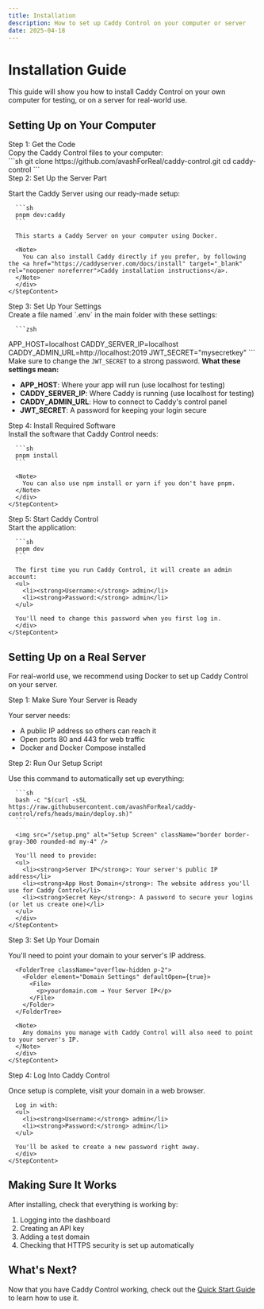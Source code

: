 ```yaml
---
title: Installation
description: How to set up Caddy Control on your computer or server
date: 2025-04-18
---
```


# Installation Guide

This guide will show you how to install Caddy Control on your own computer for testing, or on a server for real-world use.

## Setting Up on Your Computer

<Steps>
  <Step>
    <StepTitle>Step 1: Get the Code</StepTitle>
    <StepContent>
    <div>
      <div>
        Copy the Caddy Control files to your computer:
      </div>
      ```sh
      git clone https://github.com/avashForReal/caddy-control.git
      cd caddy-control
      ```
      </div>
    </StepContent>
  </Step>
  
  <Step>
    <StepTitle>Step 2: Set Up the Server Part</StepTitle>
    <StepContent>
    <div>
      <p>Start the Caddy Server using our ready-made setup:</p>
      
      ```sh
      pnpm dev:caddy
      ```
      
      This starts a Caddy Server on your computer using Docker.
      
      <Note>
        You can also install Caddy directly if you prefer, by following the <a href="https://caddyserver.com/docs/install" target="_blank" rel="noopener noreferrer">Caddy installation instructions</a>.
      </Note>
      </div>
    </StepContent>
  </Step>
  
  <Step>
    <StepTitle>Step 3: Set Up Your Settings</StepTitle>
    <StepContent>
    <div>
      Create a file named `.env` in the main folder with these settings:
      
      ```zsh
APP_HOST=localhost
CADDY_SERVER_IP=localhost
CADDY_ADMIN_URL=http://localhost:2019
JWT_SECRET="mysecretkey"
      ```
      <Note>
        Make sure to change the `JWT_SECRET` to a strong password.
      <strong>What these settings mean:</strong>
      <ul>
        <li><strong>APP_HOST</strong>: Where your app will run (use localhost for testing)</li>
        <li><strong>CADDY_SERVER_IP</strong>: Where Caddy is running (use localhost for testing)</li>
        <li><strong>CADDY_ADMIN_URL</strong>: How to connect to Caddy's control panel</li>
        <li><strong>JWT_SECRET</strong>: A password for keeping your login secure</li>
      </ul>
      </Note>
      </div>
    </StepContent>
  </Step>
  
  <Step>
    <StepTitle>Step 4: Install Required Software</StepTitle>
    <StepContent>
    <div>
      Install the software that Caddy Control needs:
      
      ```sh
      pnpm install
      ```
      
      <Note>
        You can also use npm install or yarn if you don't have pnpm.
      </Note>
      </div>
    </StepContent>
  </Step>
  
  <Step>
    <StepTitle>Step 5: Start Caddy Control</StepTitle>
    <StepContent>
    <div>
      Start the application:
      
      ```sh
      pnpm dev
      ```
      
      The first time you run Caddy Control, it will create an admin account:
      <ul>
        <li><strong>Username:</strong> admin</li>
        <li><strong>Password:</strong> admin</li>
      </ul>
      
      You'll need to change this password when you first log in.
      </div>
    </StepContent>
  </Step>
</Steps>

## Setting Up on a Real Server

For real-world use, we recommend using Docker to set up Caddy Control on your server.

<Steps>
  <Step>
    <StepTitle>Step 1: Make Sure Your Server is Ready</StepTitle>
    <StepContent>
    <div>
      <p>Your server needs:</p>
      <ul>
        <li>A public IP address so others can reach it</li>
        <li>Open ports 80 and 443 for web traffic</li>
        <li>Docker and Docker Compose installed</li>
      </ul>
      </div>
    </StepContent>
  </Step>
  
  <Step>
    <StepTitle>Step 2: Run Our Setup Script</StepTitle>
    <StepContent>
    <div>
      <p>Use this command to automatically set up everything:</p>
      
      ```sh
      bash -c "$(curl -sSL https://raw.githubusercontent.com/avashForReal/caddy-control/refs/heads/main/deploy.sh)"
      ```
      
      <img src="/setup.png" alt="Setup Screen" className="border border-gray-300 rounded-md my-4" />
      
      You'll need to provide:
      <ul>
        <li><strong>Server IP</strong>: Your server's public IP address</li>
        <li><strong>App Host Domain</strong>: The website address you'll use for Caddy Control</li>
        <li><strong>Secret Key</strong>: A password to secure your logins (or let us create one)</li>
      </ul>
      </div>
    </StepContent>
  </Step>
  
  <Step>
    <StepTitle>Step 3: Set Up Your Domain</StepTitle>
    <StepContent>
    <div>
      <p>You'll need to point your domain to your server's IP address.</p>
      
      <FolderTree className="overflow-hidden p-2">
        <Folder element="Domain Settings" defaultOpen={true}>
          <File>
            <p>yourdomain.com → Your Server IP</p>
          </File>
        </Folder>
      </FolderTree>
      
      <Note>
        Any domains you manage with Caddy Control will also need to point to your server's IP.
      </Note>
      </div>
    </StepContent>
  </Step>
  
  <Step>
    <StepTitle>Step 4: Log Into Caddy Control</StepTitle>
    <StepContent>
    <div>
      <p>Once setup is complete, visit your domain in a web browser.</p>
      
      Log in with:
      <ul>
        <li><strong>Username:</strong> admin</li>
        <li><strong>Password:</strong> admin</li>
      </ul>
      
      You'll be asked to create a new password right away.
      </div>
    </StepContent>
  </Step>
</Steps>

## Making Sure It Works

After installing, check that everything is working by:

1. Logging into the dashboard
2. Creating an API key
3. Adding a test domain 
4. Checking that HTTPS security is set up automatically

## What's Next?

Now that you have Caddy Control working, check out the [Quick Start Guide](/docs/getting-started/quick-start) to learn how to use it.
